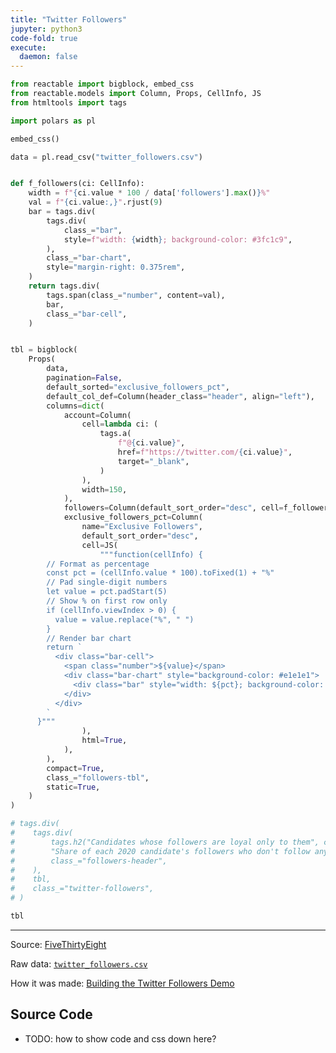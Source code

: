 ```yaml
---
title: "Twitter Followers"
jupyter: python3
code-fold: true
execute:
  daemon: false
---
```


<link href = "https://fonts.googleapis.com/css?family=Karla:400,700|Fira+Mono&display=fallback" rel = "stylesheet" />

<style>
.twitter-followers {
  margin: 0 auto;
  width: 575px;
  font-family: Karla, "Helvetica Neue", Helvetica, Arial, sans-serif;
}

.followers-header {
  margin: 1.125rem 0;
  font-size: 1rem;
}

.followers-title {
  font-size: 1.25rem;
  font-weight: 600;
}

.followers-tbl {
  font-size: 0.875rem;
  line-height: 1.125rem;
}

.followers-tbl a {
  color: inherit;
  text-decoration: none;
}

.followers-tbl a:hover,
.followers-tbl a:focus {
  text-decoration: underline;
  text-decoration-thickness: max(1px, 0.0625rem);
}

.header {
  border-bottom: 2px solid #555;
  font-size: 0.8125rem;
  font-weight: 400;
  text-transform: uppercase;
}

.header:hover {
  background-color: #eee;
}

.bar-cell {
  display: flex;
  align-items: center;
}

.number {
  font-family: "Fira Mono", Consolas, Monaco, monospace;
  font-size: 0.84375rem;
  white-space: pre;
}

.bar-chart {
  flex-grow: 1;
  margin-left: 0.375rem;
  height: 0.875rem;
}

.bar {
  height: 100%;
}
</style>


```python

from reactable import bigblock, embed_css
from reactable.models import Column, Props, CellInfo, JS
from htmltools import tags

import polars as pl

embed_css()

data = pl.read_csv("twitter_followers.csv")


def f_followers(ci: CellInfo):
    width = f"{ci.value * 100 / data['followers'].max()}%"
    val = f"{ci.value:,}".rjust(9)
    bar = tags.div(
        tags.div(
            class_="bar",
            style=f"width: {width}; background-color: #3fc1c9",
        ),
        class_="bar-chart",
        style="margin-right: 0.375rem",
    )
    return tags.div(
        tags.span(class_="number", content=val),
        bar,
        class_="bar-cell",
    )


tbl = bigblock(
    Props(
        data,
        pagination=False,
        default_sorted="exclusive_followers_pct",
        default_col_def=Column(header_class="header", align="left"),
        columns=dict(
            account=Column(
                cell=lambda ci: (
                    tags.a(
                        f"@{ci.value}",
                        href=f"https://twitter.com/{ci.value}",
                        target="_blank",
                    )
                ),
                width=150,
            ),
            followers=Column(default_sort_order="desc", cell=f_followers),
            exclusive_followers_pct=Column(
                name="Exclusive Followers",
                default_sort_order="desc",
                cell=JS(
                    """function(cellInfo) {
        // Format as percentage
        const pct = (cellInfo.value * 100).toFixed(1) + "%"
        // Pad single-digit numbers
        let value = pct.padStart(5)
        // Show % on first row only
        if (cellInfo.viewIndex > 0) {
          value = value.replace("%", " ")
        }
        // Render bar chart
        return `
          <div class="bar-cell">
            <span class="number">${value}</span>
            <div class="bar-chart" style="background-color: #e1e1e1">
              <div class="bar" style="width: ${pct}; background-color: #fc5185"></div>
            </div>
          </div>
        `
      }"""
                ),
                html=True,
            ),
        ),
        compact=True,
        class_="followers-tbl",
        static=True,
    )
)

# tags.div(
#    tags.div(
#        tags.h2("Candidates whose followers are loyal only to them", class_="followers-title"),
#        "Share of each 2020 candidate's followers who don't follow any other candidates",
#        class_="followers-header",
#    ),
#    tbl,
#    class_="twitter-followers",
# )

tbl
```

---

Source: [FiveThirtyEight](https://fivethirtyeight.com/features/which-2020-candidates-have-the-most-in-common-on-twitter/)

Raw data: [`twitter_followers.csv`](twitter_followers.csv)

How it was made: [Building the Twitter Followers Demo](../building-twitter-followers.html)

<h2>Source Code</h2>

* TODO: how to show code and css down here?